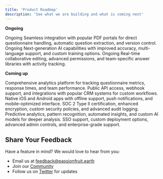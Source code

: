 ```yaml
---
title: 'Product Roadmap'
description: 'See what we are building and what is coming next'
---
```


**Ongoing**

<CardGroup cols={1}>
  <Card title="PDF Portal Integration">
    <span className="bg-orange-100 text-orange-600 text-xs px-2 py-0.5 rounded-full">Ongoing</span>
    Seamless integration with popular PDF portals for direct questionnaire handling, automatic question extraction, and version control.
  </Card>

  <Card title="Enhanced AI Models">
  <span className="bg-orange-100 text-orange-600 text-xs px-2 py-0.5 rounded-full">Ongoing</span>
    Next-generation AI capabilities with improved accuracy, multi-language support, and custom training options.
  </Card>

  <Card title="Team Collaboration">
  <span className="bg-orange-100 text-orange-600 text-xs px-2 py-0.5 rounded-full">Ongoing</span>
    Real-time collaborative editing, advanced permissions, and team-specific answer libraries with activity tracking.
  </Card>
</CardGroup>

**Coming up**

<CardGroup cols={1}>
  <Card title="Data Analytics Dashboard">
    Comprehensive analytics platform for tracking questionnaire metrics, response times, and team performance.
  </Card>

  <Card title="○ API and Integrations">
    Public API access, webhook support, and integrations with popular CRM systems for custom workflows.
  </Card>

  <Card title="○ Mobile Applications">
    Native iOS and Android apps with offline support, push notifications, and mobile-optimized interface.
  </Card>

  <Card title="○ Advanced Security">
    SOC 2 Type II certification, enhanced encryption, custom security policies, and advanced audit logging.
  </Card>

  <Card title="○ AI-Powered Analytics">
    Predictive analytics, pattern recognition, automated insights, and custom AI models for deeper analysis.
  </Card>

  <Card title="○ Enterprise Features">
    SSO support, custom deployment options, advanced admin controls, and enterprise-grade support.
  </Card>
</CardGroup>

## Share Your Feedback

Have a feature in mind? We would love to hear from you:
- Email us at [feedback@passionfruit.earth](mailto:feedback@passionfruit.earth)
- Join our [Community](https://passionfruit.earth/community)
- Follow us on [Twitter](https://twitter.com/passionfruit) for updates